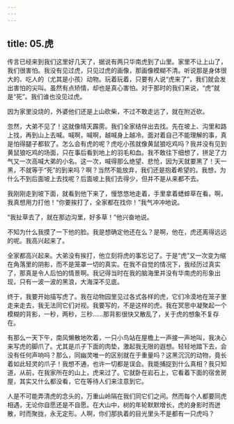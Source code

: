 ```yaml
---
---
---
```

title: 05.虎
---




传言已经来到我们这里好几天了，据说有两只华南虎到了山里。家里不让上山了，我们很害怕。我没有见过虎，只见过虎的画像，那画像模糊不清。听说那是身体很大的、吃人的（尤其是小孩）动物。玩着玩着，只要有人说“虎来了”，我们就会发出害怕的尖叫。虽然有点矫情，却也是真心害怕。对于那时的我们来说，“虎”就是“死”。我们谁也没见过虎。

因为家里没烧的，外婆他们还是上山砍柴，不过不敢走远了，就在附近砍。

忽然，大弟不见了！这就像晴天霹雳。我们全家结伴出去找。先在坡上、沟里和路上找，再到山上去喊。喊啊，喊啊，越喊身上越冷。面对着自己不能理解的事，真是怕得腿子都软了。怎么会有虎的呢？虎吃小孩就像黄鼠狼吃鸡吗？我并没有见到黄鼠狼吃鸡的场面，只在事后看到地上的羽毛和血。我不敢往下细想了，拼足了力气又一次高喊大弟的小名。这一次，喊得那么绝望、悲怆，因为天就要黑了！天一黑，不就等于“死”的到来吗？啊？当然不能放弃，我们还是抱着希望的。我想，为什么不到后面坡上去找呢？后面坡上我们去得少，但并不是从来都不去。

我刚刚走到坡下面，就看到他下来了，慢悠悠地走着，手里拿着蟋蟀草在看。啊，我真想用力打他！“你要挨打了，全家都在找你！”我气冲冲地说。

“我扯草去了，就在那边沟里，好多草！”他兴奋地说。

不知为什么我摸了一下他的脸。我是想确定他还在么？是啊，他在，虎还离得远远的呢。我高兴起来了。

全家都高兴起来。大弟没有挨打，他立刻将虎的事忘记了。于是“虎”又一次变为缩在角落里的阴影，而不是笼罩一切的真实。在我不自觉的情况下，我经历过真实了，那真是令人后怕的情景啊。我记得当时在我的脑海里并没有华南虎的形象出现，只有一波一波的黑浪，大海深不见底。

终于，我要开始描写虎了。我在动物园里见过各式各样的虎，它们冷漠地在笼子里走来走去，我无法同它们对视。我要写的，不是这样的虎。我在冥思中凝聚起一个模糊的背影，一秒，两秒，三秒……那背影很快又散乱了，关于虎的想象不复存在。

有那么一天下午，南风懒散地吹着，一只小鸟站在屋檐上一声接一声地叫，我决心来写虎的脚爪了。尤其是爪子下面的肉垫，激起我无限的遐想。轻轻地踏下去，会没有任何声响吗？那么，同幽灵唯一的区别就在于重量吗？这黑沉沉的动物，竟长着如此轻灵的爪子！我想不通，也许一切都是误会。我能捕捉到什么真相？我只知道，从前，在我家所在的山上，虎来过了。它就卧在岩石上，它看着下面的宿舍房屋，其实又什么都没看，它在等待人们来注意到它。

人是不可能弄清虎的念头的，万重山岭隔在我们同它们之间。然而每个人都要同虎相遇，无论你自愿还是不自愿。在大山中，树的年轮默默增长，虎的身影时而迸散，时而聚拢，永无定形。人啊，你们那执着的目光里头不是都有一只虎吗？